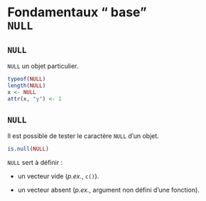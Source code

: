 # Fondamentaux "<i class="fab fa-r-project"></i> base"<br>`NULL`
## `NULL`

`NULL` un objet particulier.

```r
typeof(NULL)
length(NULL)
x <- NULL
attr(x, "y") <- 1
```

## `NULL`

Il est possible de tester le caractère `NULL` d'un objet.

```r
is.null(NULL)
```

`NULL` sert à définir&nbsp;:

- un vecteur vide (*p.ex.*, `c()`).

- un vecteur absent (*p.ex.*, argument non défini d'une fonction).
